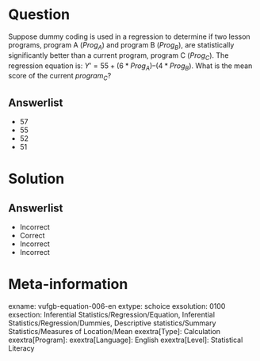 Question
========
  
Suppose dummy coding is used in a regression to determine if two lesson programs, program A ($Prog_{A}$) and program B ($Prog_{B}$), are statistically significantly better than a current program, program C ($Prog_{C}$). The regression equation is: $Y’ = 55+(6*Prog_{A})–(4*Prog_{B})$. What is the mean score of the current $program_{C}$? 

Answerlist
----------
* 57
* 55
* 52
* 51

Solution
========

Answerlist
----------
* Incorrect
* Correct
* Incorrect
* Incorrect

Meta-information
================
exname: vufgb-equation-006-en
extype: schoice
exsolution: 0100
exsection: Inferential Statistics/Regression/Equation, Inferential Statistics/Regression/Dummies, Descriptive statistics/Summary Statistics/Measures of Location/Mean
exextra[Type]: Calculation
exextra[Program]: 
exextra[Language]: English
exextra[Level]: Statistical Literacy
